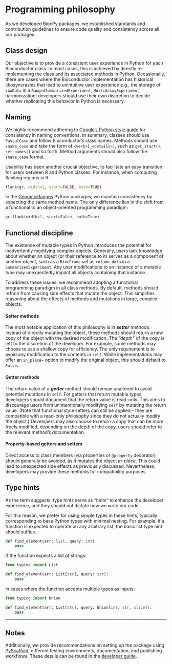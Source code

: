 # Programming philosophy

As we developed BiocPy packages, we established standards and contribution
guidelines to ensure code quality and consistency across all our packages.

## Class design

Our objective is to provide a consistent user experience in Python for each Bioconductor class.
In most cases, this is achieved by directly re-implementing the class and its 
associated methods in Python. 
Occasionally, there are cases where the Bioconductor implementation has historical idiosyncrasies
that lead to unintuitive user experience e.g., the storage of `rowData` in a `RangedSummarizedExperiment`, 
`MultiAssayExperiment` harmonization; developers should use their own discretion 
to decide whether replicating this behavior in Python is necessary.

## Naming

We highly recommend adhering to 
[Google's Python style guide](https://google.github.io/styleguide/pyguide.html) 
for consistency in naming conventions. 
In summary, classes should use `PascalCase` and follow Bioconductor's 
class names.
Methods should use `snake_case` and take the form of `<verb>[_<details>]`, such as 
`get_start()`, `set_names()` and so forth. 
Method arguments should also follow the `snake_case` format.

Usability has been another crucial objective, to facilitate an easy 
transition for users between R and Python classes. 
For instance, when computing flanking regions in R:

```r
flank(gr, width=2, start=FALSE, both=TRUE)
```

In the [GenomicRanges](https://github.com/BiocPy/GenomicRanges) Python packages, 
we maintain consistency by expecting the same method name. 
The only difference lies in the shift from a functional to an object-oriented 
programming paradigm:

```python
gr.flank(width=2, start=False, both=True)
```

## Functional discipline {#sec-functional}

The existence of mutable types in Python introduces the potential for 
inadvertently modifying complex objects. 
Generally, users lack knowledge about whether an object (or their reference to it) 
serves as a component of another object, such as a `BiocFrame` set as `column_data` 
in a `SummarizedExperiment`. 
Any user modifications to an instance of a mutable type may unexpectedly impact 
all objects containing that instance.

To address these issues, we recommend adopting a functional programming paradigm in all 
class methods. 
By default, methods should refrain from causing side effects that mutate the object. 
This simplifies reasoning about the effects of methods and mutations in large, 
complex objects.

#### Setter methods
The most notable application of this philosophy is in ***setter*** methods. 
Instead of directly mutating the object, these methods should return a new copy of 
the object with the desired modification. 
The *"depth"* of the copy is left to the discretion of the developer. 
For example, some methods may choose to use a shallow copy for efficiency. 
The only requirement is to avoid any modification to the contents in `self`. 
While implementations may offer an `in_place=` option to modify the 
original object, this should default to `False`.

#### Getter methods
The return value of a ***getter*** method should remain unaltered to avoid potential mutations in `self`. 
For getters that return mutable types, developers should document that the return value is read-only.
This aims to discourage users from unintentionally modifying `self` by mutating the return value.
(Note that functional style setters can still be applied - they are compatible with a read-only 
philosophy since they do not actually modify the object.)
Developers may also choose to return a copy that can be more freely modified, depending on the 
depth of the copy, users should refer to the relevant method's documentation.

#### Property-based getters and setters

Direct access to class members (via properties or `@property` decorator) should 
generally be avoided, as it mutates the object *in-place*. 
This could lead to unexpected side effects as previously discussed. 
Nevertheless, developers may provide these methods for compatibility purposes.

## Type hints

As the term suggests, type hints serve as "hints" to enhance the developer 
experience, and they should not dictate how we write our code. 

For this reason, we prefer for using simple types in these hints, typically 
corresponding to base Python types with minimal nesting. 
For example, if a function is expected to operate on any arbitrary list, the 
basic list type hint should suffice.

```python
def find_element(arr: list, query: int)
    pass
```

If the function expects a list of strings:

```python
from typing import List

def find_element(arr: List[str], query: str):
    pass
```

In cases where the function accepts multiple types as inputs:

```python
from typing import Union

def find_element(arr: List[str], query: Union[int, str, slice]):
    pass
```

-----
## Notes
Additionally, we provide recommendations on setting up the package using [PyScaffold](https://pyscaffold.org), different 
testing environments, documentation, and publishing workflows. 
These details can be found in the [developer guide](https://github.com/BiocPy/developer_guide).